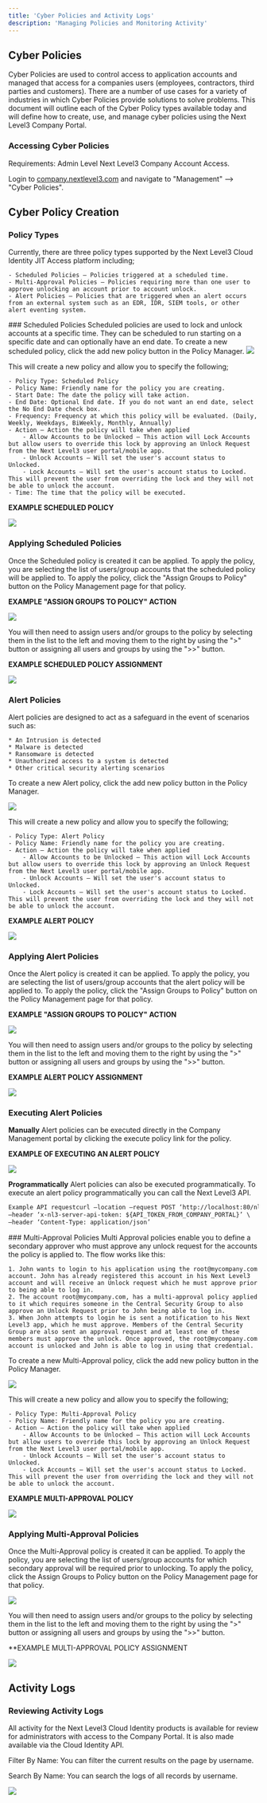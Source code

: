 ---
title: 'Cyber Policies and Activity Logs'
description: 'Managing Policies and Monitoring Activity'
---

## Cyber Policies

Cyber Policies are used to control access to application accounts and managed that access for a companies users (employees, contractors, third parties and customers). There are a number of use cases for a variety of industries in which Cyber Policies provide solutions to solve problems. This document will outline each of the Cyber Policy types available today and will define how to create, use, and manage cyber policies using the Next Level3 Company Portal.

### Accessing Cyber Policies
Requirements: Admin Level Next Level3 Company Account Access.

Login to [company.nextlevel3.com](https://company.nextlevel3.com) and navigate to "Management" –> "Cyber Policies".

## Cyber Policy Creation

### Policy Types
Currently, there are three policy types supported by the Next Level3 Cloud Identity JIT Access platform including;

    - Scheduled Policies – Policies triggered at a scheduled time.
    - Multi-Approval Policies – Policies requiring more than one user to approve unlocking an account prior to account unlock.
    - Alert Policies – Policies that are triggered when an alert occurs from an external system such as an EDR, IDR, SIEM tools, or other alert eventing system.
<Tabs>
    <Tab icon="icons/clock-regular.svg" title="Scheduled">
### Scheduled Policies
Scheduled policies are used to lock and unlock accounts at a specific time. They can be scheduled to run starting on a specific date and can optionally have an end date. To create a new scheduled policy, click the add new policy button in the Policy Manager.

<img src="/images/policy1.png">

This will create a new policy and allow you to specify the following;

    - Policy Type: Scheduled Policy
    - Policy Name: Friendly name for the policy you are creating.
    - Start Date: The date the policy will take action.
    - End Date: Optional End date. If you do not want an end date, select the No End Date check box.
    - Frequency: Frequency at which this policy will be evaluated. (Daily, Weekly, Weekdays, BiWeekly, Monthly, Annually)
    - Action – Action the policy will take when applied
        - Allow Accounts to be Unlocked – This action will Lock Accounts but allow users to override this lock by approving an Unlock Request from the Next Level3 user portal/mobile app.
        - Unlock Accounts – Will set the user's account status to Unlocked.
        - Lock Accounts – Will set the user's account status to Locked. This will prevent the user from overriding the lock and they will not be able to unlock the account.
    - Time: The time that the policy will be executed.

**EXAMPLE SCHEDULED POLICY**

<img src="/images/policy2.png">

### Applying Scheduled Policies
Once the Scheduled policy is created it can be applied. To apply the policy, you are selecting the list of users/group accounts that the scheduled policy will be applied to. To apply the policy, click the "Assign Groups to Policy" button on the Policy Management page for that policy.

**EXAMPLE "ASSIGN GROUPS TO POLICY" ACTION**

<img src="/images/policy3.png">

You will then need to assign users and/or groups to the policy by selecting them in the list to the left and moving them to the right by using the ">" button or assigning all users and groups by using the ">>" button.

**EXAMPLE SCHEDULED POLICY ASSIGNMENT**

<img src="/images/policy4.png">
    </Tab>
    <Tab icon="/icons/circle-exclamation-solid.svg" title="Alert">

### Alert Policies
Alert policies are designed to act as a safeguard in the event of scenarios such as:

    * An Intrusion is detected
    * Malware is detected
    * Ransomware is detected
    * Unauthorized access to a system is detected
    * Other critical security alerting scenarios

To create a new Alert policy, click the add new policy button in the Policy Manager.

<img src="/images/policy1.png">

This will create a new policy and allow you to specify the following;

    - Policy Type: Alert Policy
    - Policy Name: Friendly name for the policy you are creating.
    - Action – Action the policy will take when applied
        - Allow Accounts to be Unlocked – This action will Lock Accounts but allow users to override this lock by approving an Unlock Request from the Next Level3 user portal/mobile app.
        - Unlock Accounts – Will set the user's account status to Unlocked.
        - Lock Accounts – Will set the user's account status to Locked. This will prevent the user from overriding the lock and they will not be able to unlock the account.

**EXAMPLE ALERT POLICY**

<img src="/images/policy5.png">

### Applying Alert Policies
Once the Alert policy is created it can be applied. To apply the policy, you are selecting the list of users/group accounts that the alert policy will be applied to. To apply the policy, click the "Assign Groups to Policy" button on the Policy Management page for that policy.

**EXAMPLE "ASSIGN GROUPS TO POLICY" ACTION**

<img src="/images/policy6.png">

You will then need to assign users and/or groups to the policy by selecting them in the list to the left and moving them to the right by using the ">" button or assigning all users and groups by using the ">>" button.

**EXAMPLE ALERT POLICY ASSIGNMENT**

<img src="/images/policy7.png">

### Executing Alert Policies
**Manually**
Alert policies can be executed directly in the Company Management portal by clicking the execute policy link for the policy.

**EXAMPLE OF EXECUTING AN ALERT POLICY**

<img src="/images/policy8.png">

**Programmatically**
Alert policies can also be executed programmatically. To execute an alert policy programmatically you can call the Next Level3 API.

```HTML
Example API requestcurl –location –request POST ‘http://localhost:80/nl3/api/v1/sdk/policies/${POLICY_ID}/execute’ \
–header ‘x-nl3-server-api-token: ${API_TOKEN_FROM_COMPANY_PORTAL}’ \
–header ‘Content-Type: application/json’
```
</Tab>
<Tab icon="/icons/unlock-keyhole-solid.svg" title="Multi-Approval">
### Multi-Approval Policies
Multi Approval policies enable you to define a secondary approver who must approve any unlock request for the accounts the policy is applied to. The flow works like this:

    1. John wants to login to his application using the root@mycompany.com account. John has already registered this account in his Next Level3 account and will receive an Unlock request which he must approve prior to being able to log in.
    2. The account root@mycompany.com, has a multi-approval policy applied to it which requires someone in the Central Security Group to also approve an Unlock Request prior to John being able to log in.
    3. When John attempts to login he is sent a notification to his Next Level3 app, which he must approve. Members of the Central Security Group are also sent an approval request and at least one of these members must approve the unlock. Once approved, the root@mycompany.com account is unlocked and John is able to log in using that credential.

To create a new Multi-Approval policy, click the add new policy button in the Policy Manager.

<img src="/images/policy1.png">

This will create a new policy and allow you to specify the following;

    - Policy Type: Multi-Approval Policy
    - Policy Name: Friendly name for the policy you are creating.
    - Action – Action the policy will take when applied
        - Allow Accounts to be Unlocked – This action will Lock Accounts but allow users to override this lock by approving an Unlock Request from the Next Level3 user portal/mobile app.
        - Unlock Accounts – Will set the user's account status to Unlocked.
        - Lock Accounts – Will set the user's account status to Locked. This will prevent the user from overriding the lock and they will not be able to unlock the account.

**EXAMPLE MULTI-APPROVAL POLICY**

<img src="/images/policy9.png">

### Applying Multi-Approval Policies

Once the Multi-Approval policy is created it can be applied. To apply the policy, you are selecting the list of users/group accounts for which secondary approval will be required prior to unlocking. To apply the policy, click the Assign Groups to Policy button on the Policy Management page for that policy.

<img src="/images/policy10.png">

You will then need to assign users and/or groups to the policy by selecting them in the list to the left and moving them to the right by using the ">" button or assigning all users and groups by using the ">>" button.

**EXAMPLE MULTI-APPROVAL POLICY ASSIGNMENT

<img src="/images/policy11.png">
    </Tab>
</Tabs>

## Activity Logs
### Reviewing Activity Logs
All activity for the Next Level3 Cloud Identity products is available for review for administrators with access to the Company Portal. It is also made available via the Cloud Identity API.

Filter By Name: You can filter the current results on the page by username. 

Search By Name: You can search the logs of all records by username.

<img src="/images/Activity.png">
